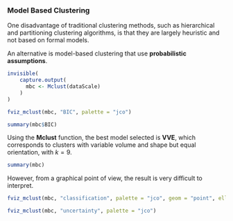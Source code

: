 ### Model Based Clustering

One disadvantage of traditional clustering methods, such as hierarchical and partitioning clustering algorithms, is that they are largely heuristic and not based on formal models.

An alternative is model-based clustering that use **probabilistic assumptions**.

```r
invisible(
    capture.output(
      mbc <- Mclust(dataScale)
    )
)
```

```r
fviz_mclust(mbc, "BIC", palette = "jco")
```

```r
summary(mbc$BIC)
```

Using the **Mclust** function, the best model selected is **VVE**, which corresponds to clusters with variable volume and shape but equal orientation, with $k=9$.

```r
summary(mbc)
```

However, from a graphical point of view, the result is very difficult to interpret.

<div class="hscroll-plot">
<div class='plot-container'>
```r
fviz_mclust(mbc, "classification", palette = "jco", geom = "point", ellipse.type = "norm", ggtheme = theme_minimal(), labelsize = 0)
```
</div>

<div class='plot-container'>
```r
fviz_mclust(mbc, "uncertainty", palette = "jco")
```
</div>
</div>
